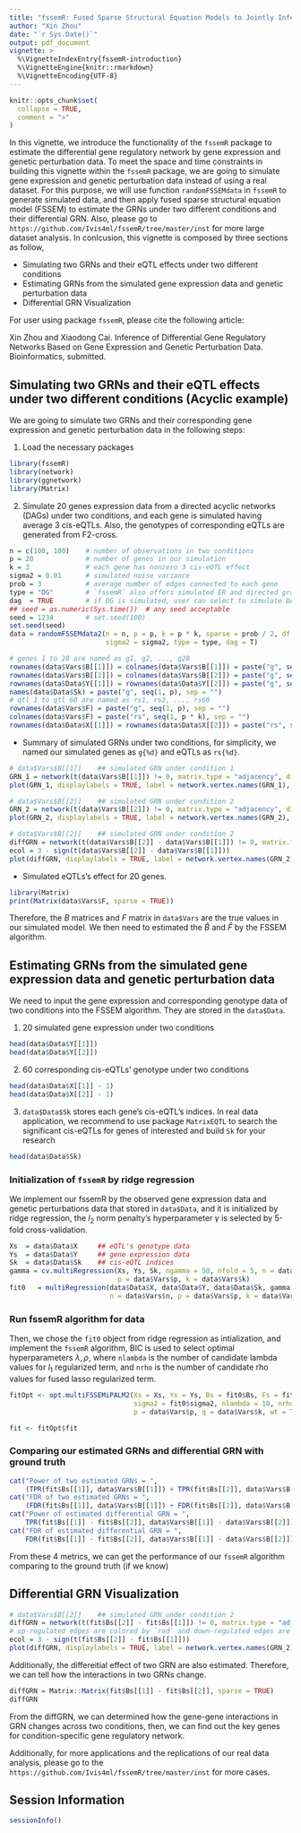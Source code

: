 ```yaml
---
title: "fssemR: Fused Sparse Structural Equation Models to Jointly Infer Gene Regulatory Networks"
author: "Xin Zhou"
date: "`r Sys.Date()`"
output: pdf_document
vignette: >
  %\VignetteIndexEntry{fssemR-introduction}
  %\VignetteEngine{knitr::rmarkdown}
  %\VignetteEncoding{UTF-8}
---
```


```r
knitr::opts_chunk$set(
  collapse = TRUE,
  comment = ">"
)
```

In this vignette, we introduce the functionality of the `fssemR` package to estimate the differential gene regulatory network by gene expression and genetic perturbation data. To meet the space and time constraints in building this vignette within the `fssemR` package, we are going to simulate gene expression and genetic perturbation data instead of using a real dataset. For this purpose, we will use function `randomFSSEMdata` in `fssemR` to generate simulated data, and then apply fused sparse structural equation model (FSSEM) to estimate the GRNs under two different conditions and their differential GRN. Also, please go to `https://github.com/Ivis4ml/fssemR/tree/master/inst` for more large dataset analysis. In conlcusion, this vignette is composed by three sections as follow,

- Simulating two GRNs and their eQTL effects under two different conditions 
- Estimating GRNs from the simulated gene expression data and genetic perturbation data
- Differential GRN Visualization

For user using package `fssemR`, please cite the following article:

Xin Zhou and Xiaodong Cai. Inference of Differential Gene Regulatory Networks Based on Gene Expression and Genetic Perturbation Data. Bioinformatics, submitted.

## Simulating two GRNs and their eQTL effects under two different conditions (Acyclic example) 
We are going to simulate two GRNs and their corresponding gene expression and genetic perturbation data in the following steps:

1. Load the necessary packages

```r
library(fssemR)
library(network)
library(ggnetwork)
library(Matrix)
```

2. Simulate 20 genes expression data from a directed acyclic networks (DAGs) under two conditions, and each gene is simulated having 
average 3 cis-eQTLs. Also, the genotypes of corresponding eQTLs are generated from F2-cross.

```r
n = c(100, 100)    # number of observations in two conditions
p = 20             # number of genes in our simulation
k = 3              # each gene has nonzero 3 cis-eQTL effect
sigma2 = 0.01      # simulated noise variance
prob = 3           # average number of edges connected to each gene
type = "DG"        # `fssemR` also offers simulated ER and directed graph (DG) network
dag  = TRUE        # if DG is simulated, user can select to simulate DAG or DCG
## seed = as.numeric(Sys.time())  # any seed acceptable
seed = 1234        # set.seed(100)
set.seed(seed)
data = randomFSSEMdata2(n = n, p = p, k = p * k, sparse = prob / 2, df = 0.3, 
                        sigma2 = sigma2, type = type, dag = T)
```

```r
# genes 1 to 20 are named as g1, g2, ..., g20
rownames(data$Vars$B[[1]]) = colnames(data$Vars$B[[1]]) = paste("g", seq(1, p), sep = "")
rownames(data$Vars$B[[2]]) = colnames(data$Vars$B[[2]]) = paste("g", seq(1, p), sep = "")
rownames(data$Data$Y[[1]]) = rownames(data$Data$Y[[2]]) = paste("g", seq(1, p), sep = "")
names(data$Data$Sk) = paste("g", seq(1, p), sep = "")
# qtl 1 to qtl 60 are named as rs1, rs2, ..., rs60
rownames(data$Vars$F) = paste("g", seq(1, p), sep = "")
colnames(data$Vars$F) = paste("rs", seq(1, p * k), sep = "")
rownames(data$Data$X[[1]]) = rownames(data$Data$X[[2]]) = paste("rs", seq(1, p * k), sep = "")
```

  + Summary of simulated GRNs under two conditions, for simplicity, we named our simulated genes as `g{%d}` and eQTLs as `rs{%d}`.
```r
# data$Vars$B[[1]]    ## simulated GRN under condition 1
GRN_1 = network(t(data$Vars$B[[1]]) != 0, matrix.type = "adjacency", directed = TRUE)
plot(GRN_1, displaylabels = TRUE, label = network.vertex.names(GRN_1), label.cex = 0.5)
```

```r
# data$Vars$B[[2]]    ## simulated GRN under condition 2
GRN_2 = network(t(data$Vars$B[[2]]) != 0, matrix.type = "adjacency", directed = TRUE)
plot(GRN_2, displaylabels = TRUE, label = network.vertex.names(GRN_2), label.cex = 0.5)
```

```r
# data$Vars$B[[2]]    ## simulated GRN under condition 2
diffGRN = network(t(data$Vars$B[[2]] - data$Vars$B[[1]]) != 0, matrix.type = "adjacency", directed = TRUE)
ecol = 3 - sign(t(data$Vars$B[[2]] - data$Vars$B[[1]]))
plot(diffGRN, displaylabels = TRUE, label = network.vertex.names(GRN_2), label.cex = 0.5, edge.col = ecol)
```
  + Simulated eQTLs's effect for 20 genes.

```r
library(Matrix)
print(Matrix(data$Vars$F, sparse = TRUE))
```

Therefore, the $B$ matrices and $F$ matrix in `data$Vars` are the true values in our simulated model. We then need to estimated the $\hat{B}$ and $\hat{F}$ by the FSSEM algorithm.

## Estimating GRNs from the simulated gene expression data and genetic perturbation data
We need to input the gene expression and corresponding genotype data of two conditions into the FSSEM algorithm. They are stored in the `data$Data`.

1. 20 simulated gene expression under two conditions
```r
head(data$Data$Y[[1]])
head(data$Data$Y[[2]])
```

2. 60 corresponding cis-eQTLs' genotype under two conditions
```r
head(data$Data$X[[1]] - 1)
head(data$Data$X[[2]] - 1)
```

3. `data$Data$Sk` stores each gene's cis-eQTL's indices. In real data application, we recommend to use package `MatrixEQTL` to search the significant cis-eQTLs for genes of interested and build `Sk` for your research

```r
head(data$Data$Sk)
```


### Initialization of `fssemR` by ridge regression
We implement our fssemR by the observed gene expression data and genetic perturbations data that stored in `data$Data`, and it is initialized by ridge regression, the $l_2$ norm penalty's hyperparameter $\gamma$ is selected by 5-fold cross-validation.

```r
Xs  = data$Data$X     ## eQTL's genotype data
Ys  = data$Data$Y     ## gene expression data
Sk  = data$Data$Sk    ## cis-eQTL indices
gamma = cv.multiRegression(Xs, Ys, Sk, ngamma = 50, nfold = 5, n = data$Vars$n, 
                           p = data$Vars$p, k = data$Vars$k)
fit0   = multiRegression(data$Data$X, data$Data$Y, data$Data$Sk, gamma, trans = FALSE,
                         n = data$Vars$n, p = data$Vars$p, k = data$Vars$k)
```

### Run fssemR algorithm for data
Then, we chose the `fit0` object from ridge regression as intialization, and implement the `fssemR` algorithm, BIC is used to select optimal hyperparameters $\lambda, \rho$, where `nlambda` is the number of candidate lambda values for $l_1$ regularized term, and `nrho` is the number
of candidate rho values for fused lasso regularized term.

```r
fitOpt <- opt.multiFSSEMiPALM2(Xs = Xs, Ys = Ys, Bs = fit0$Bs, Fs = fit0$Fs, Sk = Sk,
                               sigma2 = fit0$sigma2, nlambda = 10, nrho = 10,
                               p = data$Vars$p, q = data$Vars$k, wt = TRUE)

fit <- fitOpt$fit
```

### Comparing our estimated GRNs and differential GRN with ground truth
```r
cat("Power of two estimated GRNs = ", 
    (TPR(fit$Bs[[1]], data$Vars$B[[1]]) + TPR(fit$Bs[[2]], data$Vars$B[[2]])) / 2)
cat("FDR of two estimated GRNs = ", 
    (FDR(fit$Bs[[1]], data$Vars$B[[1]]) + FDR(fit$Bs[[2]], data$Vars$B[[2]])) / 2)
cat("Power of estimated differential GRN = ", 
    TPR(fit$Bs[[1]] - fit$Bs[[2]], data$Vars$B[[1]] - data$Vars$B[[2]]))
cat("FDR of estimated differential GRN = ", 
    FDR(fit$Bs[[1]] - fit$Bs[[2]], data$Vars$B[[1]] - data$Vars$B[[2]]))
```
From these 4 metrics, we can get the performance of our `fssemR` algorithm comparing to the ground truth (if we know) 

## Differential GRN Visualization

```r
# data$Vars$B[[2]]    ## simulated GRN under condition 2
diffGRN = network(t(fit$Bs[[2]] - fit$Bs[[1]]) != 0, matrix.type = "adjacency", directed = TRUE)
# up-regulated edges are colored by `red` and down-regulated edges are colored by `blue`
ecol = 3 - sign(t(fit$Bs[[2]] - fit$Bs[[1]]))
plot(diffGRN, displaylabels = TRUE, label = network.vertex.names(GRN_2), label.cex = 0.5, edge.col = ecol)
```

Additionally, the differeitial effect of two GRN are also estimated. Therefore, we can tell how the interactions in two GRNs change.
```r
diffGRN = Matrix::Matrix(fit$Bs[[1]] - fit$Bs[[2]], sparse = TRUE)
diffGRN
```

From the diffGRN, we can determined how the gene-gene interactions in GRN changes across two conditions, then, we can find out the key genes for condition-specific gene regulatory network. 

Additionally, for more applications and the replications of our real data analysis, please go to the `https://github.com/Ivis4ml/fssemR/tree/master/inst` for more cases.

## Session Information
```r
sessionInfo()
```


